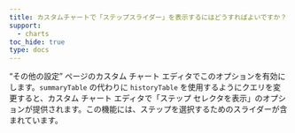 ```yaml
---
title: カスタムチャートで「ステップスライダー」を表示するにはどうすればよいですか？
support:
  - charts
toc_hide: true
type: docs
---
```

“その他の設定” ページのカスタム チャート エディタでこのオプションを有効にします。`summaryTable` の代わりに `historyTable` を使用するようにクエリを変更すると、カスタム チャート エディタで「ステップ セレクタを表示」のオプションが提供されます。この機能には、ステップを選択するためのスライダーが含まれています。